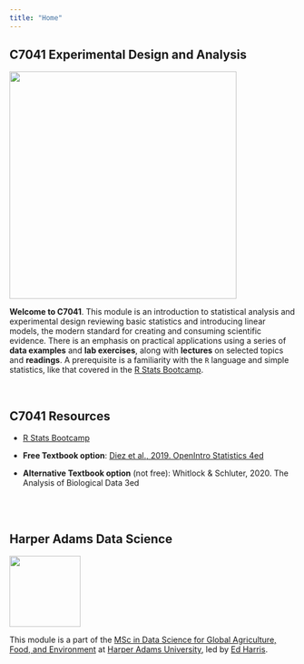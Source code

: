 ```yaml
---
title: "Home"
---
```


## C7041 Experimental Design and Analysis

![](img/C7041-slide.png){fig-alt="C7041 title slide" fig-align="center" width="400"}
<br>

**Welcome to C7041**. This module is an introduction to statistical analysis and experimental design reviewing basic statistics and introducing linear models, the modern standard for creating and consuming scientific evidence. There is an emphasis on practical applications using a series of **data examples** and **lab exercises**, along with **lectures** on selected topics and **readings**. A prerequisite is a familiarity with the `R` language and simple statistics, like that covered in the [R Stats Bootcamp](https://rstats-bootcamp.github.io/website/).

<br>

## C7041 Resources

-   [R Stats Bootcamp](https://rstats-bootcamp.github.io/website/)

-   **Free Textbook option**: [Diez et al., 2019. OpenIntro Statistics 4ed](https://leanpub.com/os)

-   **Alternative Textbook option** (not free): Whitlock & Schluter, 2020. The Analysis of Biological Data 3ed


<br><br>

## Harper Adams Data Science

![](img/HDS.png){fig-alt="Harper Data Science" width="125"}

This module is a part of the [MSc in Data Science for Global Agriculture, Food, and Environment](https://www.harper-adams.ac.uk/courses/postgraduate/201194/data-science-for-global-agriculture-food-and-environment "MSc in Data Science") at [Harper Adams University](https://www.harper-adams.ac.uk/ "Harper Adams University"), led by [Ed Harris](https://www.harper-adams.ac.uk/general/staff/profile/201620/Edwin-Harris/ "Ed's Faculty page").